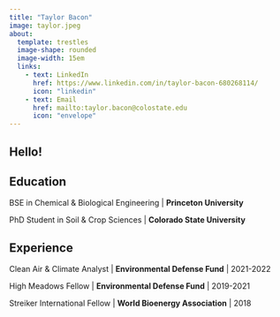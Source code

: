```yaml
---
title: "Taylor Bacon"
image: taylor.jpeg
about: 
  template: trestles
  image-shape: rounded
  image-width: 15em
  links:
    - text: LinkedIn
      href: https://www.linkedin.com/in/taylor-bacon-680268114/
      icon: "linkedin"
    - text: Email
      href: mailto:taylor.bacon@colostate.edu
      icon: "envelope"
---
```


## Hello!

## Education

BSE in Chemical & Biological Engineering \| **Princeton University**

PhD Student in Soil & Crop Sciences \| **Colorado State University**

## Experience

Clean Air & Climate Analyst \| **Environmental Defense Fund** \| 2021-2022

High Meadows Fellow \| **Environmental Defense Fund** \| 2019-2021

Streiker International Fellow \| **World Bioenergy Association** \| 2018
